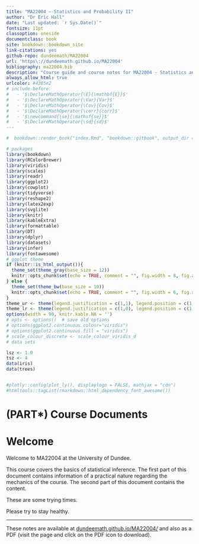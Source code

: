 ```yaml
---
title: "MA22004 – Statistics and Probability II"
author: "Dr Eric Hall"
date: "Last updated: `r Sys.Date()`"
fontsize: 11pt
classoption: oneside
documentclass: book
site: bookdown::bookdown_site
link-citations: yes
github-repo: dundeemath/MA22004
url: 'https\://dundeemath.github.io/MA22004'
bibliography: ma22004.bib
description: "Course guide and course notes for MA22004 - Statistics and Probability II. Division of Mathematics, University of Dundee."
always_allow_html: true
urlcolor: #4365e2
# include-before:
#   - '$\DeclareMathOperator{\E}{\mathbf{E}}$'
#   - '$\DeclareMathOperator{\Var}{Var}$'
#   - '$\DeclareMathOperator{\Cov}{Cov}$'
#   - '$\DeclareMathOperator{\corr}{corr}$'
#   - '$\newcommand{\se}{\mathsf{se}}$'
#   - '$\DeclareMathOperator{\sd}{sd}$'
---
```


```r
#  bookdown::render_book("index.Rmd", "bookdown::gitbook", output_dir = "docs/")

# packages
library(bookdown)
library(RColorBrewer)
library(viridis)
library(scales)
library(readr)
library(ggplot2)
library(cowplot)
library(tidyverse)
library(reshape2)
library(latex2exp)
library(svglite)
library(knitr)
library(kableExtra)
library(formattable)
library(DT)
library(dplyr)
library(datasets)
library(infer)
library(fontawesome)
# ggplot theme
if (knitr::is_html_output()){
  theme_set(theme_gray(base_size = 12))
  knitr::opts_chunk$set(echo = TRUE, comment = "", fig.width = 8, fig.asp = 0.6, dev = "svglite", fig.align = "center")
} else {
  theme_set(theme_bw(base_size = 10))
  knitr::opts_chunk$set(echo = TRUE, comment = "", fig.width = 6, fig.asp = 0.6)
}
theme_ur <- theme(legend.justification = c(1,1), legend.position = c(1,1), legend.box.margin = margin(c(4, 4, 4, 4), unit = "pt"))
theme_lr <- theme(legend.justification = c(1,0), legend.position = c(1,0), legend.box.margin = margin(c(4, 4, 4, 4), unit = "pt"))
options(width = 90, knitr.kable.NA = '')
# opts <- options()  # save old options
# options(ggplot2.continuous.colour="viridis")
# options(ggplot2.continuous.fill = "viridis")
# scale_colour_discrete <- scale_colour_viridis_d
# data sets

lsz <- 1.0
tsz <- 4
data(iris)
data(trees)


#plotly::config(plot_ly(), displaylogo = FALSE, mathjax = "cdn")
#htmltools::tagList(rmarkdown::html_dependency_font_awesome())
```

# (PART\*) Course Documents {-}

# Welcome {-}

Welcome to MA22004 at the University of Dundee. 

This course covers the basics of statistical inference. The first part of this document contains information of a practical nature regarding the mechanics of the course. The second part of this document contains the content. 

These are some trying times. 

Please try to stay healthy.



***

These notes are available at [dundeemath.github.io/MA22004/](https://dundeemath.github.io/MA22004/) and also as a PDF (visit the page and click on the PDF icon to download). 

